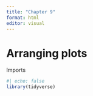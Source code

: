 ```yaml
---
title: "Chapter 9"
format: html
editor: visual
---
```


# Arranging plots
Imports
```r
#| echo: false
library(tidyverse)
```